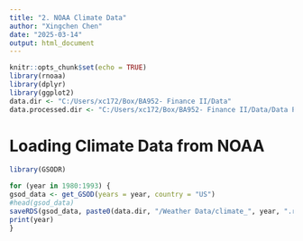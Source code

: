 ```yaml
---
title: "2. NOAA Climate Data"
author: "Xingchen Chen"
date: "2025-03-14"
output: html_document
---
```


```r
knitr::opts_chunk$set(echo = TRUE)
library(rnoaa)
library(dplyr)
library(ggplot2)
data.dir <- "C:/Users/xc172/Box/BA952- Finance II/Data"
data.processed.dir <- "C:/Users/xc172/Box/BA952- Finance II/Data/Data Processed"

```


# Loading Climate Data from NOAA

```r

library(GSODR)

for (year in 1980:1993) {
gsod_data <- get_GSOD(years = year, country = "US")
#head(gsod_data)
saveRDS(gsod_data, paste0(data.dir, "/Weather Data/climate_", year, ".rds"))
print(year)
}


```


